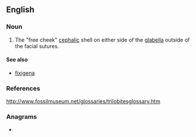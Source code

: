 ==English==

===Noun===
{{en-noun|librigenae}}

# {{lb|en|anatomy}} The "free cheek" [[cephalic]] shell on either side of the [[glabella]] outside of the facial sutures.

====See also====
* [[fixigena]]

===References===
http://www.fossilmuseum.net/glossaries/trilobitesglossary.htm

===Anagrams===
* {{anagrams|en|rebailing}}